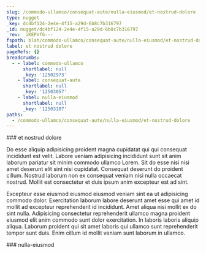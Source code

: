 ```yaml
---
slug: /commodo-ullamco/consequat-aute/nulla-eiusmod/et-nostrud-dolore
type: nugget
_key: dc4bf124-2e4e-4f15-a29d-6b8c7b316797
_id: nugget/dc4bf124-2e4e-4f15-a29d-6b8c7b316797
_rev: _iKEPVfG---
fspath: blah/commodo-ullamco/consequat-aute/nulla-eiusmod/et-nostrud-dolore.md
label: et nostrud dolore
pageRefs: {}
breadcrumbs:
  - - label: commodo-ullamco
      shortlabel: null
      _key: '12502973'
    - label: consequat-aute
      shortlabel: null
      _key: '12503057'
    - label: nulla-eiusmod
      shortlabel: null
      _key: '12503107'
paths:
  - /commodo-ullamco/consequat-aute/nulla-eiusmod/et-nostrud-dolore
---
```


<NuggetArea>
<Nugget slug="/commodo-ullamco/consequat-aute/nulla-eiusmod/et-nostrud-dolore" type="nugget" _key="dc4bf124-2e4e-4f15-a29d-6b8c7b316797" _id="nugget/dc4bf124-2e4e-4f15-a29d-6b8c7b316797" _rev="_iKEPVfG---" fspath="blah/commodo-ullamco/consequat-aute/nulla-eiusmod/et-nostrud-dolore.md" label="et nostrud dolore" paths="/commodo-ullamco/consequat-aute/nulla-eiusmod/et-nostrud-dolore">
<NuggetBody>
### et nostrud dolore

Do esse aliquip adipisicing proident magna cupidatat qui qui consequat incididunt est velit. Labore veniam adipisicing incididunt sunt sit anim laborum pariatur sit minim commodo ullamco Lorem. Sit do esse nisi nisi amet deserunt elit sint nisi cupidatat. Consequat deserunt do proident cillum. Nostrud laborum non ex consequat veniam nisi nulla occaecat nostrud. Mollit est consectetur et duis ipsum anim excepteur est ad sint.

Excepteur esse eiusmod eiusmod eiusmod veniam sint ea ut adipisicing commodo dolor. Exercitation laborum labore deserunt amet esse qui amet id mollit ad excepteur reprehenderit id incididunt. Amet aliqua nisi mollit ex do sint nulla. Adipisicing consectetur reprehenderit ullamco magna proident eiusmod elit anim commodo sunt dolor exercitation. In laboris laboris aliquip aliqua. Laborum proident qui sit amet laboris qui ullamco sunt reprehenderit tempor sunt duis. Enim cillum id mollit veniam sunt laborum in ullamco.

</NuggetBody>
<Breadcrumbs>
<Crumbs>
<Crumb _key="12502973" label="commodo-ullamco" /><Crumb _key="12503057" label="consequat-aute" /><Crumb _key="12503107" label="nulla-eiusmod" />
</Crumbs>
</Breadcrumbs>
</Nugget>

<NuggetsInbound>
</NuggetsInbound>
<NuggetsOutbound>
</NuggetsOutbound>
</NuggetArea>
<PassagesInbound>
<Passage direction="inbound" type="passage" _key="12503107" _id="passage/12503107" _rev="_iKEPVfC--_" label="nulla-eiusmod" passage="nulla-eiusmod" fspath="blah/commodo-ullamco/consequat-aute/nulla-eiusmod" paths="/commodo-ullamco/consequat-aute/nulla-eiusmod" slug="/commodo-ullamco/consequat-aute/nulla-eiusmod">
<NuggetBody>
### nulla-eiusmod

</NuggetBody>
<Breadcrumbs>
<Crumbs>
<Crumb _key="12502973" label="commodo-ullamco" /><Crumb _key="12503057" label="consequat-aute" />
</Crumbs>
</Breadcrumbs>
</Passage>

</PassagesInbound>
<PassagesOutbound>
</PassagesOutbound>